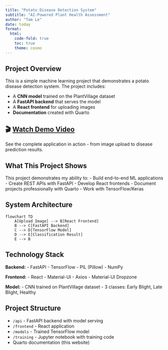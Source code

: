 ```yaml
---
title: "Potato Disease Detection System"
subtitle: "AI-Powered Plant Health Assessment"
author: "Tam Le"
date: today
format:
  html:
    code-fold: true
    toc: true
    theme: cosmo
---
```


## Project Overview

This is a simple machine learning project that demonstrates a potato disease detection system. The project includes:

- A **CNN model** trained on the PlantVillage dataset
- A **FastAPI backend** that serves the model
- A **React frontend** for uploading images
- **Documentation** created with Quarto

## 🎬 [Watch Demo Video](demo.html)

See the complete application in action - from image upload to disease prediction results.

## What This Project Shows

This project demonstrates my ability to:
- Build end-to-end ML applications
- Create REST APIs with FastAPI
- Develop React frontends
- Document projects professionally with Quarto
- Work with TensorFlow/Keras

## System Architecture

```mermaid
flowchart TD
    A[Upload Image] --> B[React Frontend]
    B --> C[FastAPI Backend]
    C --> D[TensorFlow Model]
    D --> E[Classification Result]
    E --> B
```

## Technology Stack

**Backend:**
- FastAPI
- TensorFlow 
- PIL (Pillow)
- NumPy

**Frontend:**
- React
- Material-UI
- Axios
- Material-UI Dropzone

**Model:**
- CNN trained on PlantVillage dataset
- 3 classes: Early Blight, Late Blight, Healthy

## Project Structure

- `/api` - FastAPI backend with model serving
- `/frontend` - React application
- `/models` - Trained TensorFlow model
- `/training` - Jupyter notebook with training code
- Quarto documentation (this website)
